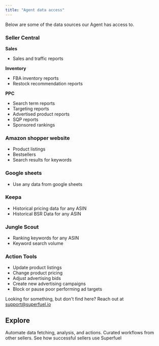 ```yaml
---
title: "Agent data access"
---
```


Below are some of the data sources our Agent has access to.

### **Seller Central**

**Sales**

- Sales and traffic reports

**Inventory**

- FBA inventory reports
- Restock recommendation reports

**PPC**

- Search term reports
- Targeting reports
- Advertised product reports
- SQP reports
- Sponsored rankings

### **Amazon shopper website**

- Product listings
- Bestsellers
- Search results for keywords

### Google sheets

- Use any data from google sheets

### **Keepa**

- Historical pricing data for any ASIN
- Historical BSR Data for any ASIN

### **Jungle Scout**

- Ranking keywords for any ASIN
- Keyword search volume

### **Action Tools**

- Update product listings
- Change product pricing
- Adjust advertising bids
- Create new advertising campaigns
- Block or pause poor performing ad targets

Looking for something, but don't find here? Reach out at [support@superfuel.io](mailto:support@superfuel.io)

## Explore

<Columns cols={3}>
  <Card title="Workflows" icon="chart-network" href="https://docs.superfuel.io/concepts/workflows">
    Automate data fetching, analysis, and actions.
  </Card>
  <Card title="Workflow Library" icon="book" href="https://docs.superfuel.io/concepts/workflow-library">
    Curated workflows from other sellers.
  </Card>
  <Card title="Best Practices" icon="lightbulb" href="https://docs.superfuel.io/more-resources/success-stories">
    See how successful sellers use Superfuel
  </Card>
</Columns>